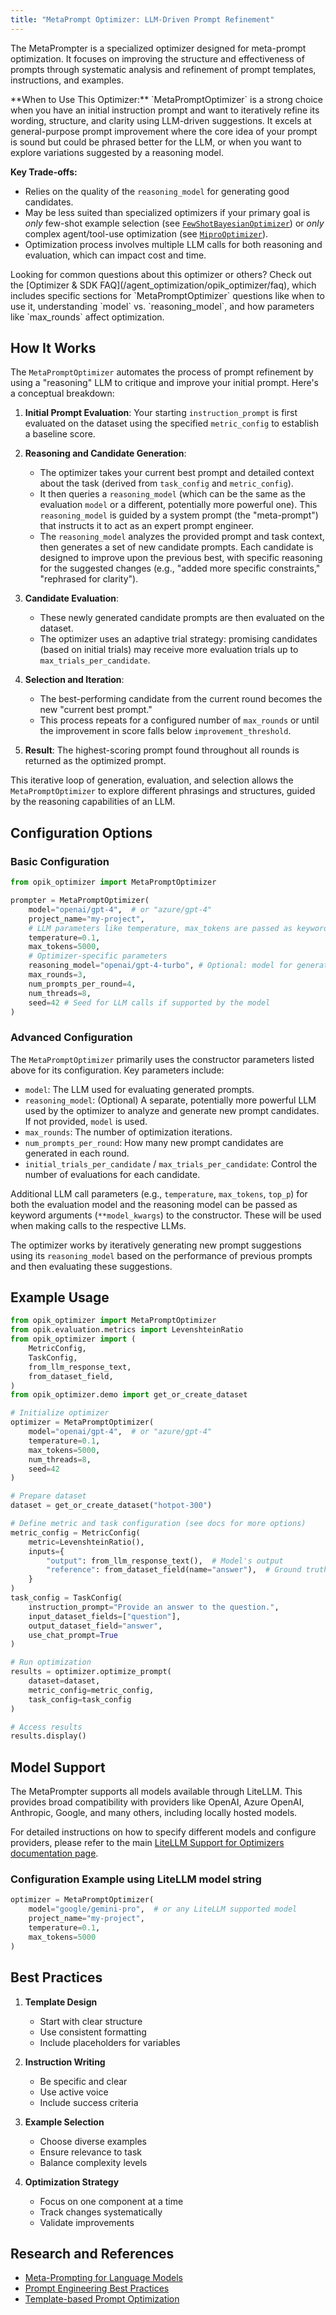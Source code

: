 ```yaml
---
title: "MetaPrompt Optimizer: LLM-Driven Prompt Refinement"
---
```

The MetaPrompter is a specialized optimizer designed for meta-prompt optimization. It focuses on improving the structure and effectiveness of prompts through systematic analysis and refinement of prompt templates, instructions, and examples.

<Note>
  **When to Use This Optimizer:**
  `MetaPromptOptimizer` is a strong choice when you have an initial instruction prompt and want to iteratively refine its wording, structure, and clarity using LLM-driven suggestions. It excels at general-purpose prompt improvement where the core idea of your prompt is sound but could be phrased better for the LLM, or when you want to explore variations suggested by a reasoning model.

  **Key Trade-offs:**
  - Relies on the quality of the `reasoning_model` for generating good candidates.
  - May be less suited than specialized optimizers if your primary goal is *only* few-shot example selection (see [`FewShotBayesianOptimizer`](./fewshot_bayesian_optimizer.mdx)) or *only* complex agent/tool-use optimization (see [`MiproOptimizer`](./mipro_optimizer.mdx)).
  - Optimization process involves multiple LLM calls for both reasoning and evaluation, which can impact cost and time.
</Note>

<Info>
  Looking for common questions about this optimizer or others? 
  Check out the [Optimizer & SDK FAQ](/agent_optimization/opik_optimizer/faq), which includes specific sections for `MetaPromptOptimizer` questions like when to use it, understanding `model` vs. `reasoning_model`, and how parameters like `max_rounds` affect optimization.
</Info>

## How It Works

The `MetaPromptOptimizer` automates the process of prompt refinement by using a "reasoning" LLM to critique and improve your initial prompt. Here's a conceptual breakdown:

1.  **Initial Prompt Evaluation**: Your starting `instruction_prompt` is first evaluated on the dataset using the specified `metric_config` to establish a baseline score.

2.  **Reasoning and Candidate Generation**: 
    *   The optimizer takes your current best prompt and detailed context about the task (derived from `task_config` and `metric_config`).
    *   It then queries a `reasoning_model` (which can be the same as the evaluation `model` or a different, potentially more powerful one). This `reasoning_model` is guided by a system prompt (the "meta-prompt") that instructs it to act as an expert prompt engineer.
    *   The `reasoning_model` analyzes the provided prompt and task context, then generates a set of new candidate prompts. Each candidate is designed to improve upon the previous best, with specific reasoning for the suggested changes (e.g., "added more specific constraints," "rephrased for clarity").

3.  **Candidate Evaluation**: 
    *   These newly generated candidate prompts are then evaluated on the dataset.
    *   The optimizer uses an adaptive trial strategy: promising candidates (based on initial trials) may receive more evaluation trials up to `max_trials_per_candidate`.

4.  **Selection and Iteration**:
    *   The best-performing candidate from the current round becomes the new "current best prompt."
    *   This process repeats for a configured number of `max_rounds` or until the improvement in score falls below `improvement_threshold`.

5.  **Result**: The highest-scoring prompt found throughout all rounds is returned as the optimized prompt.

This iterative loop of generation, evaluation, and selection allows the `MetaPromptOptimizer` to explore different phrasings and structures, guided by the reasoning capabilities of an LLM.

## Configuration Options

### Basic Configuration

```python
from opik_optimizer import MetaPromptOptimizer

prompter = MetaPromptOptimizer(
    model="openai/gpt-4",  # or "azure/gpt-4"
    project_name="my-project",
    # LLM parameters like temperature, max_tokens are passed as keyword arguments
    temperature=0.1,
    max_tokens=5000,
    # Optimizer-specific parameters
    reasoning_model="openai/gpt-4-turbo", # Optional: model for generating prompt suggestions
    max_rounds=3,
    num_prompts_per_round=4,
    num_threads=8,
    seed=42 # Seed for LLM calls if supported by the model
)
```

### Advanced Configuration

The `MetaPromptOptimizer` primarily uses the constructor parameters listed above for its configuration.
Key parameters include:
- `model`: The LLM used for evaluating generated prompts.
- `reasoning_model`: (Optional) A separate, potentially more powerful LLM used by the optimizer to analyze and generate new prompt candidates. If not provided, `model` is used.
- `max_rounds`: The number of optimization iterations.
- `num_prompts_per_round`: How many new prompt candidates are generated in each round.
- `initial_trials_per_candidate` / `max_trials_per_candidate`: Control the number of evaluations for each candidate.

Additional LLM call parameters (e.g., `temperature`, `max_tokens`, `top_p`) for both the evaluation model and the reasoning model can be passed as keyword arguments (`**model_kwargs`) to the constructor. These will be used when making calls to the respective LLMs.

The optimizer works by iteratively generating new prompt suggestions using its `reasoning_model` based on the performance of previous prompts and then evaluating these suggestions.

## Example Usage

```python
from opik_optimizer import MetaPromptOptimizer
from opik.evaluation.metrics import LevenshteinRatio
from opik_optimizer import (
    MetricConfig,
    TaskConfig,
    from_llm_response_text,
    from_dataset_field,
)
from opik_optimizer.demo import get_or_create_dataset

# Initialize optimizer
optimizer = MetaPromptOptimizer(
    model="openai/gpt-4",  # or "azure/gpt-4"
    temperature=0.1,
    max_tokens=5000,
    num_threads=8,
    seed=42
)

# Prepare dataset
dataset = get_or_create_dataset("hotpot-300")

# Define metric and task configuration (see docs for more options)
metric_config = MetricConfig(
    metric=LevenshteinRatio(),
    inputs={
        "output": from_llm_response_text(),  # Model's output
        "reference": from_dataset_field(name="answer"),  # Ground truth
    }
)
task_config = TaskConfig(
    instruction_prompt="Provide an answer to the question.",
    input_dataset_fields=["question"],
    output_dataset_field="answer",
    use_chat_prompt=True
)

# Run optimization
results = optimizer.optimize_prompt(
    dataset=dataset,
    metric_config=metric_config,
    task_config=task_config
)

# Access results
results.display()
```

## Model Support

The MetaPrompter supports all models available through LiteLLM. This provides broad compatibility with providers like OpenAI, Azure OpenAI, Anthropic, Google, and many others, including locally hosted models.

For detailed instructions on how to specify different models and configure providers, please refer to the main [LiteLLM Support for Optimizers documentation page](/agent_optimization/opik_optimizer/litellm_support).

### Configuration Example using LiteLLM model string

```python
optimizer = MetaPromptOptimizer(
    model="google/gemini-pro",  # or any LiteLLM supported model
    project_name="my-project",
    temperature=0.1,
    max_tokens=5000
)
```

## Best Practices

1. **Template Design**

   - Start with clear structure
   - Use consistent formatting
   - Include placeholders for variables

2. **Instruction Writing**

   - Be specific and clear
   - Use active voice
   - Include success criteria

3. **Example Selection**

   - Choose diverse examples
   - Ensure relevance to task
   - Balance complexity levels

4. **Optimization Strategy**
   - Focus on one component at a time
   - Track changes systematically
   - Validate improvements

## Research and References

- [Meta-Prompting for Language Models](https://arxiv.org/abs/2301.12345)
- [Prompt Engineering Best Practices](https://arxiv.org/abs/2202.12345)
- [Template-based Prompt Optimization](https://arxiv.org/abs/2103.12345)
